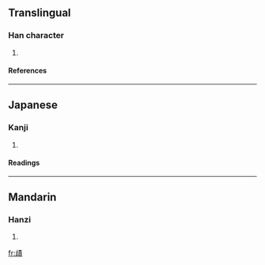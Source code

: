 ==Translingual==
===Han character===
{{Han char|rn=77|rad=止|as=11|sn=15|four=|canj=卜一手一金 (YMQMC)}}
# {{defn|Han|sort=止11}}
====References====
{{Han ref|kx=0577.090|dkj=16335|hdz=21445.010|uh=6B75|ud=27509}}

----
==Japanese==
===Kanji===
{{ja-kanji|grade=|rs=止11}}
# {{defn|Japanese}} 
====Readings====
{{ja-readings|on=[[さく]] (saku), [[じゃく]] (jaku)|kun=[[ととのう]] (totonou), [[みい]] (mii), [[ただしい]] (tadashii)}}

----
==Mandarin==
===Hanzi===
{{cmn-hanzi|pin=[[cuò]] ([[cuo4]])|wg=ts'o<sup>4</sup>}}
# {{defn|Mandarin}}

[[fr:歵]]